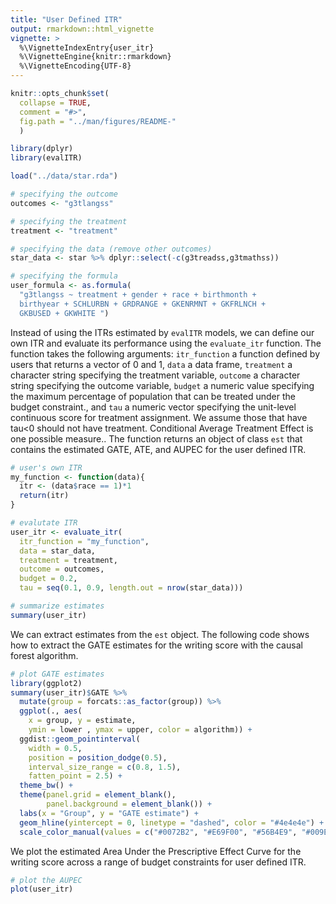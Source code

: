 ```yaml
---
title: "User Defined ITR"
output: rmarkdown::html_vignette
vignette: >
  %\VignetteIndexEntry{user_itr}
  %\VignetteEngine{knitr::rmarkdown}
  %\VignetteEncoding{UTF-8}
---
```


```r
knitr::opts_chunk$set(
  collapse = TRUE,
  comment = "#>",
  fig.path = "../man/figures/README-"
  )

library(dplyr)
library(evalITR)

load("../data/star.rda")

# specifying the outcome
outcomes <- "g3tlangss"

# specifying the treatment
treatment <- "treatment"

# specifying the data (remove other outcomes)
star_data <- star %>% dplyr::select(-c(g3treadss,g3tmathss))

# specifying the formula
user_formula <- as.formula(
  "g3tlangss ~ treatment + gender + race + birthmonth + 
  birthyear + SCHLURBN + GRDRANGE + GKENRMNT + GKFRLNCH + 
  GKBUSED + GKWHITE ")

```

Instead of using the ITRs estimated by `evalITR` models, we can define our own ITR and evaluate its performance using the `evaluate_itr` function. The function takes the following arguments: `itr_function` a function defined by users that returns a vector of 0 and 1, `data` a data frame, `treatment` a character string specifying the treatment variable, `outcome` a character string specifying the outcome variable, `budget` a numeric value specifying the maximum percentage of population that can be treated under the budget constraint., and `tau` a numeric vector specifying the unit-level continuous score for treatment assignment. We assume those that have tau<0 should not have treatment. Conditional Average Treatment Effect is one possible measure.. The function returns an object of class `est` that contains the estimated GATE, ATE, and AUPEC for the user defined ITR.

```r
# user's own ITR
my_function <- function(data){
  itr <- (data$race == 1)*1
  return(itr)
}

# evalutate ITR
user_itr <- evaluate_itr(
  itr_function = "my_function",
  data = star_data,
  treatment = treatment,
  outcome = outcomes,
  budget = 0.2,
  tau = seq(0.1, 0.9, length.out = nrow(star_data)))

# summarize estimates
summary(user_itr)
```


We can extract estimates from the `est` object. The following code shows how to extract the GATE estimates for the writing score with the causal forest algorithm. 

```r
# plot GATE estimates
library(ggplot2)
summary(user_itr)$GATE %>%
  mutate(group = forcats::as_factor(group)) %>%
  ggplot(., aes(
    x = group, y = estimate,
    ymin = lower , ymax = upper, color = algorithm)) +
  ggdist::geom_pointinterval(
    width = 0.5,
    position = position_dodge(0.5),
    interval_size_range = c(0.8, 1.5),
    fatten_point = 2.5) +  
  theme_bw() +
  theme(panel.grid = element_blank(),
        panel.background = element_blank()) +
  labs(x = "Group", y = "GATE estimate") +
  geom_hline(yintercept = 0, linetype = "dashed", color = "#4e4e4e") +
  scale_color_manual(values = c("#0072B2", "#E69F00", "#56B4E9", "#009E73", "#076f00"))
```  


We plot the estimated Area Under the Prescriptive Effect Curve for the writing score across a range of budget constraints for user defined ITR.

```r
# plot the AUPEC 
plot(user_itr)
```
